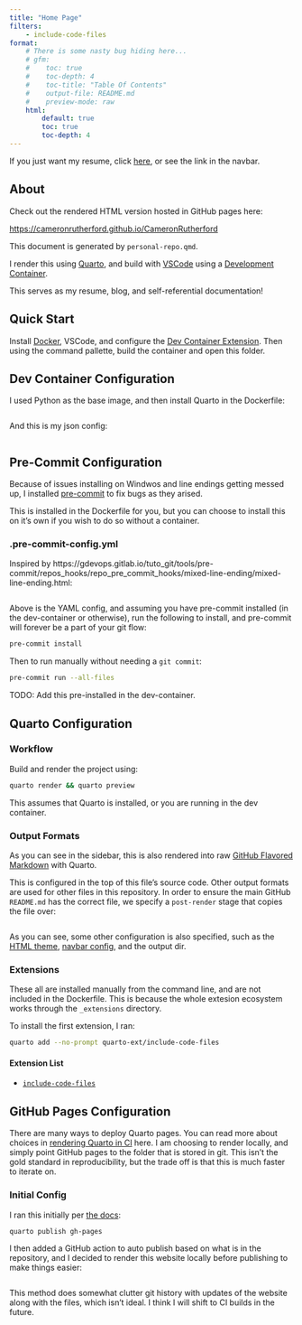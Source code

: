 ```yaml
---
title: "Home Page"
filters:
    - include-code-files
format:
    # There is some nasty bug hiding here...
    # gfm:
    #    toc: true
    #    toc-depth: 4
    #    toc-title: "Table Of Contents"
    #    output-file: README.md
    #    preview-mode: raw
    html:
        default: true
        toc: true
        toc-depth: 4
---
```


If you just want my resume, click [here](/quarto/resume.qmd), or see the link in the navbar.

## About

Check out the rendered HTML version hosted in GitHub pages here:

[https://cameronrutherford.github.io/CameronRutherford](https://cameronrutherford.github.io/CameronRutherford)

This document is generated by `personal-repo.qmd`.

I render this using [Quarto](https://quarto.org/), and build with [VSCode](https://vscode.dev/) using a [Development Container](https://containers.dev/).

This serves as my resume, blog, and self-referential documentation!

## Quick Start

Install [Docker](https://www.docker.com/), VSCode, and configure the [Dev Container Extension](https://code.visualstudio.com/docs/devcontainers/containers). Then using the command pallette, build the container and open this folder.

## Dev Container Configuration

I used Python as the base image, and then install Quarto in the Dockerfile:

```.Dockerfile
```

And this is my json config:

```.json
```

## Pre-Commit Configuration

Because of issues installing on Windwos and line endings getting messed up, I installed [pre-commit](https://pre-commit.com/) to fix bugs as they arised.

This is installed in the Dockerfile for you, but you can choose to install this on it's own if you wish to do so without a container.

### .pre-commit-config.yml

Inspired by https://gdevops.gitlab.io/tuto_git/tools/pre-commit/repos_hooks/repo_pre_commit_hooks/mixed-line-ending/mixed-line-ending.html:

```.YAML
```

Above is the YAML config, and assuming you have pre-commit installed (in the dev-container or otherwise), run the following to install, and pre-commit will forever be a part of your git flow:

```bash
pre-commit install
```

Then to run manually without needing a `git commit`:

```bash
pre-commit run --all-files
```

TODO: Add this pre-installed in the dev-container.

## Quarto Configuration

### Workflow

Build and render the project using:

```bash
quarto render && quarto preview
```

::: {.callout-tip}
This assumes that Quarto is installed, or you are running in the dev container.
:::

### Output Formats

As you can see in the sidebar, this is also rendered into raw [GitHub Flavored
Markdown](https://quarto.org/docs/output-formats/gfm.html) with Quarto.

This is configured in the top of this file's source code. Other output formats
are used for other files in this repository. In order to ensure the main GitHub
`README.md` has the correct file, we specify a `post-render` stage that copies
the file over:

```.YAML
```

As you can see, some other configuration is also specified, such as the [HTML theme](https://quarto.org/docs/output-formats/html-themes.html), [navbar config](https://quarto.org/docs/websites/website-navigation.html), and the output dir.

### Extensions

These all are installed manually from the command line, and are not included in
the Dockerfile. This is because the whole extesion ecosystem works through the
`_extensions` directory.

To install the first extension, I ran:

```bash
quarto add --no-prompt quarto-ext/include-code-files
```

#### Extension List

- [`include-code-files`](https://github.com/quarto-ext/include-code-files)

## GitHub Pages Configuration

There are many ways to deploy Quarto pages. You can read more about choices in
[rendering Quarto in CI](https://quarto.org/docs/publishing/ci.html#rendering-for-ci)
here. I am choosing to render locally, and simply point GitHub pages to the folder
that is stored in git. This isn't the gold standard in reproducibility, but the
trade off is that this is much faster to iterate on.

### Initial Config

I ran this initially per [the docs](https://quarto.org/docs/publishing/github-pages.html#publish-action):

```bash
quarto publish gh-pages
```

I then added a GitHub action to auto publish based on what is in the repository,
and I decided to render this website locally before publishing to make things easier:

```.YAML
```

This method does somewhat clutter git history with updates of the website along with the files,
which isn't ideal. I think I will shift to CI builds in the future.
